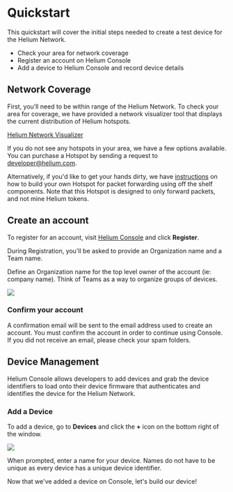 
# Quickstart  

This quickstart will cover the initial steps needed to create a test device for the Helium Network. 

* Check your area for network coverage
* Register an account on Helium Console 
* Add a device to Helium Console and record device details 

## Network Coverage

First, you’ll need to be within range of the Helium Network. To check your area for coverage, we have provided a network visualizer tool that displays the current distribution of Helium hotspots. 

<a href="https://network.helium.com/coverage" target="_blank">Helium Network Visualizer</a>

If you do not see any hotspots in your area, we have a few options available. You can purchase a Hotspot by sending a request to developer@helium.com. 

Alternatively, if you'd like to get your hands dirty, we have [instructions](/hotspot/developer-setup) on how to build your own Hotspot for packet forwarding using off the shelf components. Note that this Hotspot is designed to only forward packets, and not mine Helium tokens. 

## Create an account

To register for an account, visit <a href="https://console.helium.com" target="_blank">Helium Console</a> and click **Register**.

During Registration, you'll be asked to provide an Organization name and a Team name.

Define an Organization name for the top level owner of the account (ie: company name). Think of Teams as a way to organize groups of devices.

<img src={register} />

### Confirm your account
A confirmation email will be sent to the email address used to create an account. You must confirm the account in order to continue using Console. If you did not receive an email, please check your spam folders.

## Device Management

Helium Console allows developers to add devices and grab the device identifiers to load onto their device firmware that authenticates and identifies the device for the Helium Network.

### Add a Device

To add a device, go to **Devices** and click the **+** icon on the bottom right of the window.

<img src={create_device} />

When prompted, enter a name for your device. Names do not have to be unique as every device has a unique device identifier.

Now that we've added a device on Console, let's build our device! 







